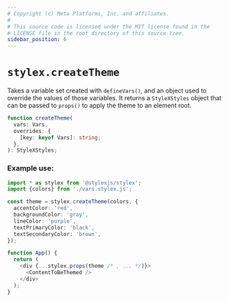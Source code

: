 ```yaml
---
# Copyright (c) Meta Platforms, Inc. and affiliates.
#
# This source code is licensed under the MIT license found in the
# LICENSE file in the root directory of this source tree.
sidebar_position: 6
---
```


# `stylex.createTheme`

Takes a variable set created with `defineVars()`, and an object used to override
the values of those variables. It returns a `StyleXStyles` object that can be
passed to `props()` to apply the theme to an element root.

```ts
function createTheme(
  vars: Vars,
  overrides: {
    [key: keyof Vars]: string;
  },
): StyleXStyles;
```

### Example use:

```ts
import * as stylex from '@stylexjs/stylex';
import {colors} from './vars.stylex.js';

const theme = stylex.createTheme(colors, {
  accentColor: 'red',
  backgroundColor: 'gray',
  lineColor: 'purple',
  textPrimaryColor: 'black',
  textSecondaryColor: 'brown',
});

function App() {
  return (
    <div {...stylex.props(theme /* , ... */)}>
      <ContentToBeThemed />
    </div>
  );
}
```
